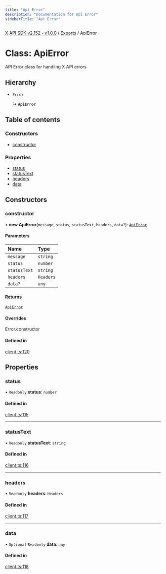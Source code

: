 ```yaml
---
title: "Api Error"
description: "Documentation for Api Error"
sidebarTitle: "Api Error"
---
```


[X API SDK v2.152 - v1.0.0](../README.md) / [Exports](../modules.md) / ApiError

# Class: ApiError

API Error class for handling X API errors

## Hierarchy

- `Error`

  ↳ **`ApiError`**

## Table of contents

### Constructors

- [constructor](ApiError.md#constructor)

### Properties

- [status](ApiError.md#status)
- [statusText](ApiError.md#statustext)
- [headers](ApiError.md#headers)
- [data](ApiError.md#data)

## Constructors

### constructor

• **new ApiError**(`message`, `status`, `statusText`, `headers`, `data?`): [`ApiError`](ApiError.md)

#### Parameters

| Name | Type |
| :------ | :------ |
| `message` | `string` |
| `status` | `number` |
| `statusText` | `string` |
| `headers` | `Headers` |
| `data?` | `any` |

#### Returns

[`ApiError`](ApiError.md)

#### Overrides

Error.constructor

#### Defined in

[client.ts:120](https://github.com/xdevplatform/xdk/blob/ad4172ef5f68f089e0f077a190b271016dd35bf7/xdk/typescript/src/client.ts#L120)

## Properties

### status

• `Readonly` **status**: `number`

#### Defined in

[client.ts:115](https://github.com/xdevplatform/xdk/blob/ad4172ef5f68f089e0f077a190b271016dd35bf7/xdk/typescript/src/client.ts#L115)

___

### statusText

• `Readonly` **statusText**: `string`

#### Defined in

[client.ts:116](https://github.com/xdevplatform/xdk/blob/ad4172ef5f68f089e0f077a190b271016dd35bf7/xdk/typescript/src/client.ts#L116)

___

### headers

• `Readonly` **headers**: `Headers`

#### Defined in

[client.ts:117](https://github.com/xdevplatform/xdk/blob/ad4172ef5f68f089e0f077a190b271016dd35bf7/xdk/typescript/src/client.ts#L117)

___

### data

• `Optional` `Readonly` **data**: `any`

#### Defined in

[client.ts:118](https://github.com/xdevplatform/xdk/blob/ad4172ef5f68f089e0f077a190b271016dd35bf7/xdk/typescript/src/client.ts#L118)
